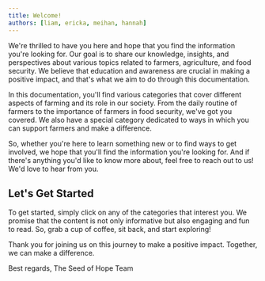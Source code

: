 ```yaml
---
title: Welcome!
authors: [liam, ericka, meihan, hannah]
---
```


We're thrilled to have you here and hope that you find the information you're looking for. Our goal is to share our knowledge, insights, and perspectives about various topics related to farmers, agriculture, and food security. We believe that education and awareness are crucial in making a positive impact, and that's what we aim to do through this documentation.

<!--truncate-->

In this documentation, you'll find various categories that cover different aspects of farming and its role in our society. From the daily routine of farmers to the importance of farmers in food security, we've got you covered. We also have a special category dedicated to ways in which you can support farmers and make a difference.

So, whether you're here to learn something new or to find ways to get involved, we hope that you'll find the information you're looking for. And if there's anything you'd like to know more about, feel free to reach out to us! We'd love to hear from you.

## Let's Get Started

To get started, simply click on any of the categories that interest you. We promise that the content is not only informative but also engaging and fun to read. So, grab a cup of coffee, sit back, and start exploring!

Thank you for joining us on this journey to make a positive impact. Together, we can make a difference.

Best regards,
The Seed of Hope Team
